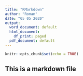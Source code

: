```yaml
---
title: "RMarkdown"
author: "Roman"
date: "05 05 2020"
output:
  word_document: default
  html_document:
    df_print: paged
  pdf_document: default
---
```


```r
knitr::opts_chunk$set(echo = TRUE)
```



## This is a markdown file
